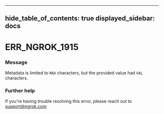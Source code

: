 

---
hide_table_of_contents: true
displayed_sidebar: docs
---


# ERR_NGROK_1915

### Message
Metadata is limited to `MAX` characters, but the provided value had `VAL` characters.

<ErrorDetails error="err_ngrok_1915" />



### Further help
If you're having trouble resolving this error, please reach out to [support@ngrok.com](mailto:support@ngrok.com?subject=Help%20with%20ERR_NGROK_1915)

